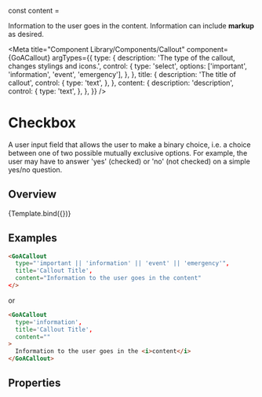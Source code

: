 
const content = <div>Information to the user goes in the content. Information can include <b>markup</b> as desired.</div>


<Meta title="Component Library/Components/Callout"
    component={GoACallout}
    argTypes={{
      type: {
        description: 'The type of the callout, changes stylings and icons.',
        control: {
          type: 'select',
          options: ['important', 'information', 'event', 'emergency'],
        },
      },
      title: {
        description: 'The title of callout',
        control: {
          type: 'text',
        },
      },
      content: {
        description: 'description',
        control: {
          type: 'text',
        },
      },
    }}
 />

# Checkbox
A user input field that allows the user to make a binary choice, i.e. a choice between one of two possible mutually exclusive options. For example, the user may have to answer 'yes' (checked) or 'no' (not checked) on a simple yes/no question.

## Overview

<Canvas>
  <Story name="Variants" height={200}
    args={{
      type: 'information',
      title: 'Callout Title',
      content: ""
    }}
  >
     {Template.bind({})}
  </Story>
</Canvas>

## Examples

```html
<GoACallout
  type="'important || 'information' || 'event' || 'emergency'",
  title='Callout Title',
  content="Information to the user goes in the content"
</>
```

or

```html
<GoACallout
  type='information',
  title='Callout Title',
  content=""
>
  Information to the user goes in the <i>content</i>
</GoACallout>

```

## Properties
<Description of={GoACallout} />
<ArgsTable of={GoACallout} />
